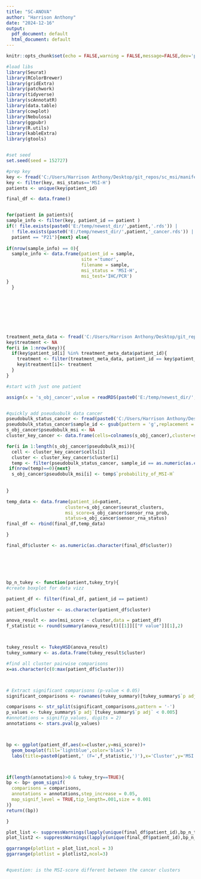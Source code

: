 ```yaml
---
title: "SC-ANOVA"
author: "Harrison Anthony"
date: "2024-12-16"
output:
  pdf_document: default
  html_document: default
---
```



```r
knitr::opts_chunk$set(echo = FALSE,warning = FALSE,message=FALSE,dev='png',dpi=300)
```
```r

#load libs
library(Seurat)
library(RColorBrewer)
library(gridExtra)
library(patchwork)
library(tidyverse)
library(scAnnotatR)
library(data.table)
library(cowplot)
library(Nebulosa)
library(ggpubr)
library(R.utils)
library(kableExtra)
library(gtools)


#set seed
set.seed(seed = 152727)


```

```r
#prep key
key <- fread('C:/Users/Harrison Anthony/Desktop/git_repos/sc_msi/manifests/combined_key.tsv')
key <- filter(key, msi_status=='MSI-H')
patients <- unique(key$patient_id)

final_df <- data.frame()


for(patient in patients){
sample_info <- filter(key, patient_id == patient )
if(! file.exists(paste0('E:/temp/newest_dir/',patient,'.rds')) | 
  ! file.exists(paste0('E:/temp/newest_dir/',patient,'_cancer.rds')) |
  patient == "P21"){next} else{
 
if(nrow(sample_info) == 0){
  sample_info <- data.frame(patient_id = sample,
                            site ='tumor',
                            filename = sample,
                            msi_status = 'MSI-H',
                            msi_test='IHC/PCR')
} 
  }


  
  
  
  
  
  
treatment_meta_data <- fread('C:/Users/Harrison Anthony/Desktop/git_repos/sc_msi/manifests/final_gsm_key2.tsv')
key$treatment <- NA
for(i in 1:nrow(key)){
  if(key$patient_id[i] %in% treatment_meta_data$patient_id){
    treatment <- filter(treatment_meta_data, patient_id == key$patient_id[i]) %>% select('treatment')
    key$treatment[i]<- treatment
  }
}

#start with just one patient

assign(x = 's_obj_cancer',value = readRDS(paste0('E:/temp/newest_dir/',patient,'_cancer.rds')))


#quickly add pseuduobulk data cancer
pseudobulk_status_cancer <- fread(paste0('C:/Users/Harrison Anthony/Desktop/git_repos/sc_msi/sensor_rna_results/',patient,'_cancer.txt'))
pseudobulk_status_cancer$sample_id <- gsub(pattern = 'g',replacement = '',x = pseudobulk_status_cancer$sample_id)
s_obj_cancer$pseudobulk_msi <- NA
cluster_key_cancer <- data.frame(cells=colnames(s_obj_cancer),cluster=s_obj_cancer$seurat_clusters)

for(i in 1:length(s_obj_cancer$pseudobulk_msi)){
  cell <- cluster_key_cancer$cells[i]
  cluster <- cluster_key_cancer$cluster[i]
  temp <- filter(pseudobulk_status_cancer, sample_id == as.numeric(as.character(cluster)))
 if(nrow(temp)==0){next}
  s_obj_cancer$pseudobulk_msi[i] <- temp$`probability_of_MSI-H`
  
  
}

temp_data <- data.frame(patient_id=patient,
                      cluster=s_obj_cancer$seurat_clusters,
                      msi_score=s_obj_cancer$sensor_rna_prob,
                      status=s_obj_cancer$sensor_rna_status)
final_df <- rbind(final_df,temp_data)

}

final_df$cluster <- as.numeric(as.character(final_df$cluster))







```
```r

bp_n_tukey <- function(patient,tukey_try){
#create boxplot for data vizz

patient_df <- filter(final_df, patient_id == patient) 

patient_df$cluster <- as.character(patient_df$cluster)

anova_result <- aov(msi_score ~ cluster,data = patient_df)
f_statistic <- round(summary(anova_result)[[1]][["F value"]][1],2)



tukey_result <- TukeyHSD(anova_result)
tukey_summary <- as.data.frame(tukey_result$cluster)

#find all cluster pairwise comparisons
x=as.character(c(0:max(patient_df$cluster)))



# Extract significant comparisons (p-value < 0.05)
significant_comparisons <- rownames(tukey_summary)[tukey_summary$`p adj` < 0.005]

comparisons <- str_split(significant_comparisons,pattern = '-')
p_values <- tukey_summary$`p adj`[tukey_summary$`p adj` < 0.005]
#annotations = signif(p_values, digits = 2)
annotations <- stars.pval(p_values)



bp <- ggplot(patient_df,aes(x=cluster,y=msi_score))+
  geom_boxplot(fill='lightblue',color='black')+
  labs(title=paste0(patient,' (F=',f_statistic,')'),x='Cluster',y='MSI score')+theme_minimal()



if(length(annotations)>0 & tukey_try==TRUE){
bp <- bp+ geom_signif(
  comparisons = comparisons,
  annotations = annotations,step_increase = 0.05,
  map_signif_level = TRUE,tip_length=.001,size = 0.001
)}
return((bp))

}

plot_list <- suppressWarnings(lapply(unique(final_df$patient_id),bp_n_tukey,tukey_try=FALSE))
plot_list2 <- suppressWarnings(lapply(unique(final_df$patient_id),bp_n_tukey,tukey_try=TRUE))

ggarrange(plotlist = plot_list,ncol = 3)
ggarrange(plotlist = plotlist2,ncol=3)


#question: is the MSI-score different between the cancer clusters



```
